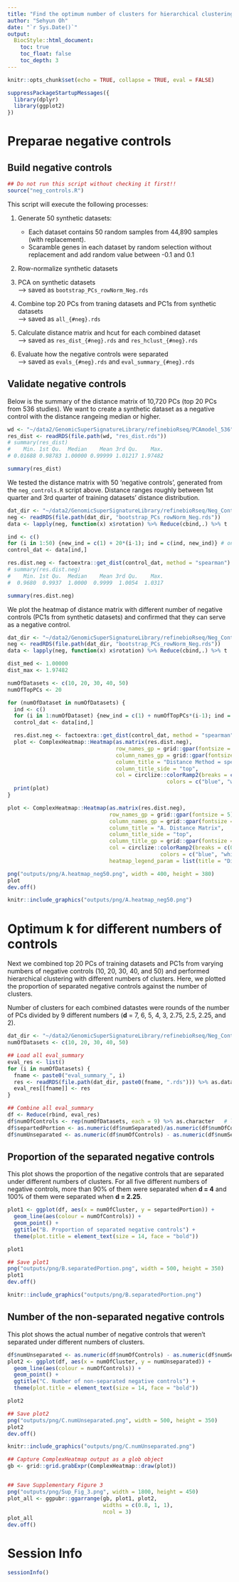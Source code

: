 ```yaml
---
title: "Find the optimum number of clusters for hierarchical clustering"
author: "Sehyun Oh"
date: "`r Sys.Date()`"
output:
  BiocStyle::html_document:
    toc: true
    toc_float: false
    toc_depth: 3
---
```


```r
knitr::opts_chunk$set(echo = TRUE, collapse = TRUE, eval = FALSE)
```

```r
suppressPackageStartupMessages({
  library(dplyr)
  library(ggplot2)
})
```

# Preparae negative controls
## Build negative controls

```r
## Do not run this script without checking it first!!
source("neg_controls.R")
```

This script will execute the following processes:    

1. Generate 50 synthetic datasets:   
   - Each dataset contains 50 random samples from 44,890 samples (with replacement).   
   - Scaramble genes in each dataset by random selection without replacement and
   add random value between -0.1 and 0.1   
   
2. Row-normalize synthetic datasets   

3. PCA on synthetic datasets    
--> saved as `bootstrap_PCs_rowNorm_Neg.rds`   

4. Combine top 20 PCs from traning datasets and PC1s from synthetic datasets    
--> saved as `all_{#neg}.rds`   

5. Calculate distance matrix and hcut for each combined dataset    
--> saved as `res_dist_{#neg}.rds` and `res_hclust_{#neg}.rds`   

6. Evaluate how the negative controls were separated    
--> saved as `evals_{#neg}.rds` and `eval_summary_{#neg}.rds`   



## Validate negative controls
Below is the summary of the distance matrix of 10,720 PCs (top 20 PCs from 536 studies).
We want to create a synthetic dataset as a negative control with the distance 
rangeing median or higher.

```r
wd <- "~/data2/GenomicSuperSignatureLibrary/refinebioRseq/PCAmodel_536"
res_dist <- readRDS(file.path(wd, "res_dist.rds"))
# summary(res_dist)
#    Min. 1st Qu.  Median    Mean 3rd Qu.    Max.
# 0.01688 0.98783 1.00000 0.99999 1.01217 1.97482
```

```r
summary(res_dist)
```


We tested the distance matrix with 50 'negative controls', generated from the 
`neg_controls.R` script above. Distance ranges roughly between 1st quarter and 3rd 
quarter of training datasets' distance distribution. 

```r
dat_dir <- "~/data2/GenomicSuperSignatureLibrary/refinebioRseq/Neg_Controls"
neg <- readRDS(file.path(dat_dir, "bootstrap_PCs_rowNorm_Neg.rds"))
data <- lapply(neg, function(x) x$rotation) %>% Reduce(cbind,.) %>% t

ind <- c()
for (i in 1:50) {new_ind = c(1) + 20*(i-1); ind = c(ind, new_ind)} # only PC1s
control_dat <- data[ind,]

res.dist.neg <- factoextra::get_dist(control_dat, method = "spearman")
# summary(res.dist.neg)
#    Min. 1st Qu.  Median    Mean 3rd Qu.    Max. 
#  0.9680  0.9937  1.0000  0.9999  1.0054  1.0317 
```

```r
summary(res.dist.neg)
```

We plot the heatmap of distance matrix with different number of negative controls
(PC1s from synthetic datasets) and confirmed that they can serve as a negative control.

```r
dat_dir <- "~/data2/GenomicSuperSignatureLibrary/refinebioRseq/Neg_Controls"
neg <- readRDS(file.path(dat_dir, "bootstrap_PCs_rowNorm_Neg.rds"))
data <- lapply(neg, function(x) x$rotation) %>% Reduce(cbind,.) %>% t

dist_med <- 1.00000
dist_max <- 1.97482

numOfDatasets <- c(10, 20, 30, 40, 50)
numOfTopPCs <- 20

for (numOfDataset in numOfDatasets) {
  ind <- c()
  for (i in 1:numOfDataset) {new_ind = c(1) + numOfTopPCs*(i-1); ind = c(ind, new_ind)}
  control_dat <- data[ind,]

  res.dist.neg <- factoextra::get_dist(control_dat, method = "spearman")
  plot <- ComplexHeatmap::Heatmap(as.matrix(res.dist.neg),
                                  row_names_gp = grid::gpar(fontsize = 5),
                                  column_names_gp = grid::gpar(fontsize = 5),
                                  column_title = "Distance Method = spearman",
                                  column_title_side = "top",
                                  col = circlize::colorRamp2(breaks = c(0, dist_med, dist_max), 
                                                  colors = c("blue", "white", "red")))
  print(plot)
}
```

```r
plot <- ComplexHeatmap::Heatmap(as.matrix(res.dist.neg),
                                row_names_gp = grid::gpar(fontsize = 5),
                                column_names_gp = grid::gpar(fontsize = 5),
                                column_title = "A. Distance Matrix",
                                column_title_side = "top",
                                column_title_gp = grid::gpar(fontsize = 14, fontface = "bold"),
                                col = circlize::colorRamp2(breaks = c(0, dist_med, dist_max), 
                                                colors = c("blue", "white", "red")),
                                heatmap_legend_param = list(title = "Distance"))

png("outputs/png/A.heatmap_neg50.png", width = 400, height = 380)
plot
dev.off()
```

```r
knitr::include_graphics("outputs/png/A.heatmap_neg50.png")
```


# Optimum k for different numbers of controls
Next we combined top 20 PCs of training datasets and PC1s from varying numbers of 
negative controls (10, 20, 30, 40, and 50) and performed hierarchical clustering 
with different numbers of clusters. Here, we plotted the proportion of separated 
negative controls against the number of clusters.

Number of clusters for each combined datastes were rounds of the number of PCs 
divided by 9 different numbers (**d** = 7, 6, 5, 4, 3, 2.75, 2.5, 2.25, and 2).

```r
dat_dir <- "~/data2/GenomicSuperSignatureLibrary/refinebioRseq/Neg_Controls"
numOfDatasets <- c(10, 20, 30, 40, 50)

## Load all eval_summary
eval_res <- list()
for (i in numOfDatasets) {
  fname <- paste0("eval_summary_", i)
  res <- readRDS(file.path(dat_dir, paste0(fname, ".rds"))) %>% as.data.frame 
  eval_res[[fname]] <- res
}

## Combine all eval_summary
df <- Reduce(rbind, eval_res) 
df$numOfControls <- rep(numOfDatasets, each = 9) %>% as.character   # length(k_range) = 9
df$separtedPortion <- as.numeric(df$numSeparated)/as.numeric(df$numOfControls)
df$numUnseparated <- as.numeric(df$numOfControls) - as.numeric(df$numSeparated)
```

## Proportion of the separated negative controls
This plot shows the proportion of the negative controls that are separated under
different numbers of clusters. For all five different numbers of negative controls, 
more than 90% of them were separated when **d = 4** and 100% of them were separated 
when **d = 2.25**.

```r
plot1 <- ggplot(df, aes(x = numOfCluster, y = separtedPortion)) + 
  geom_line(aes(colour = numOfControls)) + 
  geom_point() + 
  ggtitle("B. Proportion of separated negative controls") + 
  theme(plot.title = element_text(size = 14, face = "bold"))

plot1

## Save plot1
png("outputs/png/B.separatedPortion.png", width = 500, height = 350)
plot1
dev.off()
```

```r
knitr::include_graphics("outputs/png/B.separatedPortion.png")
```

## Number of the non-separated negative controls
This plot shows the actual number of negative controls that weren't separated under
different numbers of clusters.

```r
df$numUnseparated <- as.numeric(df$numOfControls) - as.numeric(df$numSeparated)
plot2 <- ggplot(df, aes(x = numOfCluster, y = numUnseparated)) + 
  geom_line(aes(colour = numOfControls)) + 
  geom_point() + 
  ggtitle("C. Number of non-separated negative controls") + 
  theme(plot.title = element_text(size = 14, face = "bold"))

plot2

## Save plot2
png("outputs/png/C.numUnseparated.png", width = 500, height = 350)
plot2
dev.off()
```

```r
knitr::include_graphics("outputs/png/C.numUnseparated.png")
```

```r
## Capture ComplexHeatmap output as a glob object
gb <- grid::grid.grabExpr(ComplexHeatmap::draw(plot))


## Save Supplementary Figure 3
png("outputs/png/Sup_Fig_3.png", width = 1800, height = 450)
plot_all <- ggpubr::ggarrange(gb, plot1, plot2, 
                              widths = c(0.8, 1, 1),
                              ncol = 3)
plot_all
dev.off()
```

# Session Info
```r
sessionInfo()
```


